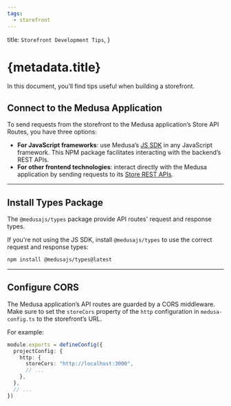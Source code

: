 ```yaml
---
tags:
  - storefront
---
```


  title: `Storefront Development Tips`,
}

# {metadata.title}

In this document, you’ll find tips useful when building a storefront.

## Connect to the Medusa Application

To send requests from the storefront to the Medusa application’s Store API Routes, you have three options:

- **For JavaScript frameworks**: use Medusa’s [JS SDK](../../js-sdk/page.mdx) in any JavaScript framework. This NPM package facilitates interacting with the backend’s REST APIs.
- **For other frontend technologies**: interact directly with the Medusa application by sending requests to its [Store REST APIs](https://docs.medusajs.com/api/store).

---

## Install Types Package

The `@medusajs/types` package provide API routes' request and response types.

If you're not using the JS SDK, install `@medusajs/types` to use the correct request and response types:

```bash npm2yarn
npm install @medusajs/types@latest
```

---

## Configure CORS

The Medusa application’s API routes are guarded by a CORS middleware. Make sure to set the `storeCors` property of the `http` configuration in `medusa-config.ts` to the storefront’s URL.

For example:

```ts title="medusa-config.ts"
module.exports = defineConfig({
  projectConfig: {
    http: {
      storeCors: "http://localhost:3000",
      // ...
    },
  },
  // ...
})
```

